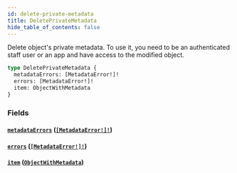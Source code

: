 ```yaml
---
id: delete-private-metadata
title: DeletePrivateMetadata
hide_table_of_contents: false
---
```


Delete object's private metadata. To use it, you need to be an authenticated staff user or an app and have access to the modified object.

```graphql
type DeletePrivateMetadata {
  metadataErrors: [MetadataError!]!
  errors: [MetadataError!]!
  item: ObjectWithMetadata
}
```

### Fields

#### [`metadataErrors`](#) ([`[MetadataError!]!`](../../../developer/api-reference/objects/metadata-error))

#### [`errors`](#) ([`[MetadataError!]!`](../../../developer/api-reference/objects/metadata-error))

#### [`item`](#) ([`ObjectWithMetadata`](../../../developer/api-reference/interfaces/object-with-metadata))
